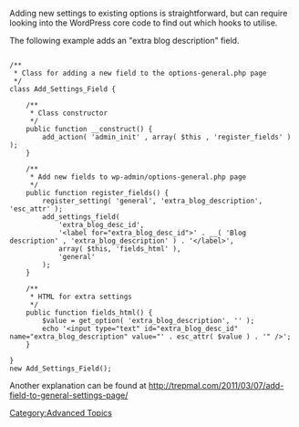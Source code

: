 Adding new settings to existing options is straightforward, but can require looking into the WordPress core code to
find out which hooks to utilise.

The following example adds an "extra blog description" field.

<pre>

/**
 * Class for adding a new field to the options-general.php page
 */
class Add_Settings_Field {

	/**
	 * Class constructor
	 */
	public function __construct() {
		add_action( 'admin_init' , array( $this , 'register_fields' ) );
	}

	/**
	 * Add new fields to wp-admin/options-general.php page
	 */
	public function register_fields() {
		register_setting( 'general', 'extra_blog_description', 'esc_attr' );
		add_settings_field(
			'extra_blog_desc_id',
			'<label for="extra_blog_desc_id">' . __( 'Blog description' , 'extra_blog_description' ) . '</label>',
			array( $this, 'fields_html' ),
			'general'
		);
	}

	/**
	 * HTML for extra settings
	 */
	public function fields_html() {
		$value = get_option( 'extra_blog_description', '' );
		echo '<input type="text" id="extra_blog_desc_id" name="extra_blog_description" value="' . esc_attr( $value ) . '" />';
	}

}
new Add_Settings_Field();

</pre>


Another explanation can be found at http://trepmal.com/2011/03/07/add-field-to-general-settings-page/

{{Stub}}
[[Category:Advanced Topics]]